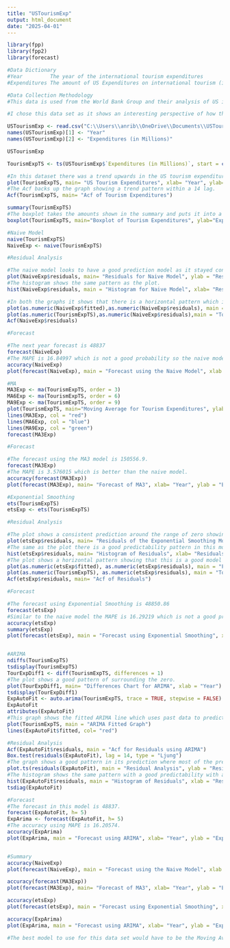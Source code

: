 ---
title: "USTourismExp"
output: html_document
date: "2025-04-01"
---

```{r}
library(fpp)
library(fpp2)
library(forecast)

#Data Dictionary
#Year         The year of the international tourism expenditures
#Expenditures The amount of US Expenditures on international tourism (in millions)

#Data Collection Methodology
#This data is used from the World Bank Group and their analysis of US international tourism expenditures between 1995-2020. They defined international tourism as "expenditures of international outbound visitors in other countries, including payments to foreign carriers for international transport. These expenditures may include those by residents traveling abroad as same-day visitors." The data is represented in US dollars.

#I chose this data set as it shows an interesting perspective of how the US responds to different economic situations across the years and how that effects their international tourism expenditures.

USTourismExp <- read.csv("C:\\Users\\anrib\\OneDrive\\Documents\\USTourismExpData.csv",header = FALSE)
names(USTourismExp)[1] <- "Year"
names(USTourismExp)[2] <- "Expenditures (in Millions)"

USTourismExp

TourismExpTS <- ts(USTourismExp$`Expenditures (in Millions)`, start = c(USTourismExp$Year[1]), frequency = 1)

#In this dataset there was a trend upwards in the US tourism expenditures. However in 2020 there is a drastic drop in expenditures indicating the impacts of the pendemic on tourism expenditures. 
plot(TourismExpTS, main= "US Tourism Expenditures", xlab= "Year", ylab= "Expenditures (in millions)")
#The Acf backs up the graph showing a trend pattern within a 14 lag. 
Acf(TourismExpTS, main= "Acf of Tourism Expenditures")

summary(TourismExpTS)
#The boxplot takes the amounts shown in the summary and puts it into a graph. It shows the range with the min being 48837 and the max being 186079. The graph also shows the quartiles (1st = 79949 and 3rd = 136706) and the median and mean (109166 and 109808 respectively).
boxplot(TourismExpTS, main="Boxplot of Tourism Expenditures", ylab="Expenditures (in millions)")

#Naive Model
naive(TourismExpTS)
NaiveExp <- naive(TourismExpTS)

#Residual Analysis

#The naive model looks to have a good prediction model as it stayed consistently within the range of 0. However there is a large underestimation associated with the 2020 prediction.
plot(NaiveExp$residuals, main= "Residuals for Naive Model", ylab = "Residuals")
#The histogram shows the same pattern as the plot.
hist(NaiveExp$residuals, main = "Histogram for Naive Model", xlab= "Residuals")

#In both the graphs it shows that there is a horizontal pattern which indicates that the model will not be a good fit.
plot(as.numeric(NaiveExp$fitted),as.numeric(NaiveExp$residuals), main = "Fitted vs. Residual Naive Model", xlab = "Expenditures (in millions)", ylab = "Residuals")
plot(as.numeric(TourismExpTS),as.numeric(NaiveExp$residuals),main = "Tourism Expenditures vs. Residual Naive Model", xlab = "Expenditures (in millions)", ylab = "Residuals")
Acf(NaiveExp$residuals)

#Forecast

#The next year forecast is 48837
forecast(NaiveExp)
#The MAPE is 16.84997 which is not a good probability so the naive model may not be the best model to use for this database.
accuracy(NaiveExp)
plot(forecast(NaiveExp), main = "Forecast using the Naive Model", xlab = "Year", ylab = "Expenditures (in millions)")

#MA
MA3Exp <- ma(TourismExpTS, order = 3)
MA6Exp <- ma(TourismExpTS, order = 6)
MA9Exp <- ma(TourismExpTS, order = 9)
plot(TourismExpTS, main="Moving Average for Tourism Expenditures", ylab= "Expenditures (in millions)")
lines(MA3Exp, col = "red")
lines(MA6Exp, col = "blue")
lines(MA9Exp, col = "green")
forecast(MA3Exp)

#Forecast

#The forecast using the MA3 model is 150556.9.
forecast(MA3Exp)
#The MAPE is 3.576015 which is better than the naive model. 
accuracy(forecast(MA3Exp))
plot(forecast(MA3Exp), main= "Forecast of MA3", xlab= "Year", ylab = "Expenditures (in millions)")

#Exponential Smoothing
ets(TourismExpTS)
etsExp <- ets(TourismExpTS)

#Residual Analysis

#The plot shows a consistent prediction around the range of zero showing the models high predictability rates.
plot(etsExp$residuals, main= "Residuals of the Exponential Smoothing Model", xlab= "Year", ylab="Residuals")
#The same as the plot there is a good predictability pattern in this model.
hist(etsExp$residuals, main= "Histogram of Residuals", xlab= "Residuals")
#The plot shows a horizontal pattern showing that this is a good model to use for predictability. 
plot(as.numeric(etsExp$fitted), as.numeric(etsExp$residuals), main = "Fitted vs. Residual", xlab= "Expenditures (in millions", ylab= "Residuals")
plot(as.numeric(TourismExpTS), as.numeric(etsExp$residuals), main = "Tourism Expenditures vs. Residual", xlab= "Expenditures (in millions", ylab= "Residuals")
Acf(etsExp$residuals, main= "Acf of Residuals")

#Forecast

#The forecast using Exponential Smoothing is 48850.86
forecast(etsExp)
#Similar to the naive model the MAPE is 16.29219 which is not a good prediction rate.
accuracy(etsExp)
summary(etsExp)
plot(forecast(etsExp), main = "Forecast using Exponential Smoothing", xlab= "Year", ylab = "Expenditures (in millions)")


#ARIMA
ndiffs(TourismExpTS)
tsdisplay(TourismExpTS)
TourExpDiff1 <- diff(TourismExpTS, differences = 1)
#The plot shows a good pattern of surrounding the zero. 
plot(TourExpDiff1, main= "Differences Chart for ARIMA", xlab = "Year")
tsdisplay(TourExpDiff1)
ExpAutoFit <- auto.arima(TourismExpTS, trace = TRUE, stepwise = FALSE)
ExpAutoFit
attributes(ExpAutoFit)
#This graph shows the fitted ARIMA line which uses past data to predict future data.Using this method you could see the possible outcome of 2020 if the pendemic were not to occur. 
plot(TourismExpTS, main = "ARIMA Fitted Graph")
lines(ExpAutoFit$fitted, col= "red")

#Residual Analysis
Acf(ExpAutoFit$residuals, main = "Acf for Residuals using ARIMA")
Box.test(residuals(ExpAutoFit), lag = 14, type = "Ljung")
#The graph shows a good pattern in its prediction where most of the predictions are around the zero mark. 
plot.ts(residuals(ExpAutoFit), main = "Residual Analysis", ylab = "Residuals")
#The histogram shows the same pattern with a good predictability with an outlier in 2020.
hist(ExpAutoFit$residuals, main = "Histogram of Residuals", xlab = "Residuals")
tsdiag(ExpAutoFit)

#Forecast
#The forecast in this model is 48837.
forecast(ExpAutoFit, h= 5)
ExpArima <- forecast(ExpAutoFit, h= 5)
#The accuracy using MAPE is 16.20574.
accuracy(ExpArima)
plot(ExpArima, main = "Forecast using ARIMA", xlab= "Year", ylab = "Expenditures (in millions)")


#Summary
accuracy(NaiveExp)
plot(forecast(NaiveExp), main = "Forecast using the Naive Model", xlab = "Year", ylab = "Expenditures (in millions)")

accuracy(forecast(MA3Exp))
plot(forecast(MA3Exp), main= "Forecast of MA3", xlab= "Year", ylab = "Expenditures (in millions)")

accuracy(etsExp)
plot(forecast(etsExp), main = "Forecast using Exponential Smoothing", xlab= "Year", ylab = "Expenditures (in millions)")

accuracy(ExpArima)
plot(ExpArima, main = "Forecast using ARIMA", xlab= "Year", ylab = "Expenditures (in millions)")

#The best model to use for this data set would have to be the Moving Average model due to its properties in assigning weights in past data to apply to the forecast. 2020 was a year that was not predictable and it shows within the data set the effects it has on international tourism expenditures in the US. So using the Moving average gave a good forecast prediction that took into account that 2020 was an outlier year but has a lasting effect on the years proceeding it. 

```


